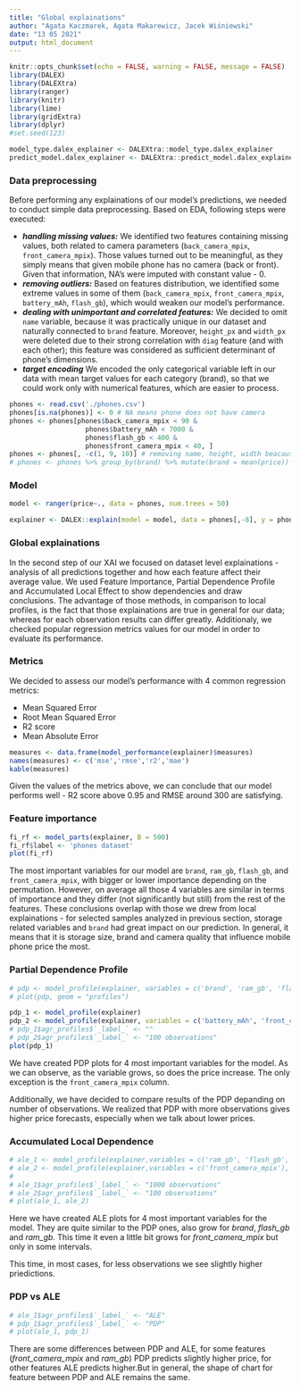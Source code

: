 ```yaml
---
title: "Global explainations"
author: "Agata Kaczmarek, Agata Makarewicz, Jacek Wiśniewski"
date: "13 05 2021"
output: html_document
---
```


```r
knitr::opts_chunk$set(echo = FALSE, warning = FALSE, message = FALSE)
library(DALEX)
library(DALEXtra)
library(ranger)
library(knitr)
library(lime)
library(gridExtra)
library(dplyr)
#set.seed(123)

model_type.dalex_explainer <- DALEXtra::model_type.dalex_explainer
predict_model.dalex_explainer <- DALEXtra::predict_model.dalex_explainer
```

### Data preprocessing

Before performing any explainations of our model's predictions, we needed to conduct simple data preprocessing. Based on EDA, following steps were executed:

* ***handling missing values:*** We identified two features containing missing values, both related to camera parameters (`back_camera_mpix`, `front_camera_mpix`). Those values turned out to be meaningful, as they simply means that given mobile phone has no camera (back or front). Given that information, NA's were imputed with constant value - 0.
* ***removing outliers:*** Based on features distribution, we identified some extreme values in some of them (`back_camera_mpix`, `front_camera_mpix`, `battery_mAh`, `flash_gb`), which would weaken our model's performance.
* ***dealing with unimportant and correlated features:*** We decided to omit `name` variable, because it was practically unique in our dataset and naturally connected to `brand` feature. Moreover, `height_px` and `width_px` were deleted due to their strong correlation with `diag` feature (and with each other); this feature was considered as sufficient determinant of phone's dimensions.
* ***target encoding*** We encoded the only categorical variable left in our data with mean target values for each category (brand), so that we could work only with numerical features, which are easier to process.

```r
phones <- read.csv('./phones.csv')
phones[is.na(phones)] <- 0 # NA means phone does not have camera
phones <- phones[phones$back_camera_mpix < 90 &
                   phones$battery_mAh < 7000 &
                   phones$flash_gb < 400 &
                   phones$front_camera_mpix < 40, ]
phones <- phones[, -c(1, 9, 10)] # removing name, height, width beacause they are useless
# phones <- phones %>% group_by(brand) %>% mutate(brand = mean(price)) # target encoding
```

### Model

```r
model <- ranger(price~., data = phones, num.trees = 50)
```

```r
explainer <- DALEX::explain(model = model, data = phones[,-8], y = phones$price) 
```

### Global explainations

In the second step of our XAI we focused on dataset level explainations - analysis of all predictions together and how each feature affect their average value. We used Feature Importance, Partial Dependence Profile and Accumulated Local Effect to show dependencies and draw conclusions. The advantage of those methods, in comparison to local profiles, is the fact that those explainations are true in general for our data; whereas for each observation results can differ greatly. Additionaly, we checked popular regression metrics values for our model in order to evaluate its performance.

### Metrics

We decided to assess our model's performance with 4 common regression metrics:

* Mean Squared Error
* Root Mean Squared Error
* R2 score
* Mean Absolute Error

```r
measures <- data.frame(model_performance(explainer)$measures)
names(measures) <- c('mse','rmse','r2','mae')
kable(measures)
```

Given the values of the metrics above, we can conclude that our model performs well - R2 score above 0.95 and RMSE around 300 are satisfying.

### Feature importance

```r
fi_rf <- model_parts(explainer, B = 500)
fi_rf$label <- 'phones dataset'
plot(fi_rf)
```

The most important variables for our model are `brand`, `ram_gb`, `flash_gb`, and `front_camera_mpix`, with bigger or lower importance depending on the permutation. However, on average all those 4 variables are similar in terms of importance and they differ (not significantly but still) from the rest of the features. These conclusions overlap with those we drew from local explainations - for selected samples analyzed in previous section, storage related variables and `brand` had great impact on our prediction. In general, it means that it is storage size, brand and camera quality that influence mobile phone price the most.

### Partial Dependence Profile

```r
# pdp <- model_profile(explainer, variables = c('brand', 'ram_gb', 'flash_gb', 'front_camera_mpix'))
# plot(pdp, geom = "profiles")
```

```r
pdp_1 <- model_profile(explainer)
pdp_2 <- model_profile(explainer, variables = c('battery_mAh', 'front_camera_mpix'), grid_points = 100)
# pdp_1$agr_profiles$`_label_` <- ""
# pdp_2$agr_profiles$`_label_` <- "100 observations"
plot(pdp_1)
```

We have created PDP plots for 4 most important variables for the model. As we can observe, as the variable grows, so does the price increase. The only exception is the `front_camera_mpix` column.

Additionally, we have decided to compare results of the PDP depanding on number of observations. We realized that PDP with more observations gives higher price forecasts, especially when we talk about lower prices.


### Accumulated Local Dependence 

```r
# ale_1 <- model_profile(explainer,variables = c('ram_gb', 'flash_gb', 'front_camera_mpix'), N = 1000, grid_points = 100, type = "accumulated")
# ale_2 <- model_profile(explainer,variables = c('front_camera_mpix'), N = 100, grid_points = 100, type = "accumulated")
# 
# ale_1$agr_profiles$`_label_` <- "1000 observations"
# ale_2$agr_profiles$`_label_` <- "100 observations"
# plot(ale_1, ale_2)
```

Here we have created ALE plots for 4 most important variables for the model. They are quite similar to the PDP ones, also grow for *brand*, *flash_gb* and *ram_gb*. This time it even a little bit grows for *front_camera_mpix* but only in some intervals.

This time, in most cases, for less observations we see slightly higher priedictions.

### PDP vs ALE

```r
# ale_1$agr_profiles$`_label_` <- "ALE"
# pdp_1$agr_profiles$`_label_` <- "PDP"
# plot(ale_1, pdp_1)
```

There are some differences between PDP and ALE, for some features (*front_camera_mpix* and *ram_gb*) PDP predicts slightly higher price, for other features ALE predicts higher.But in general, the shape of chart for feature between PDP and ALE remains the same. 